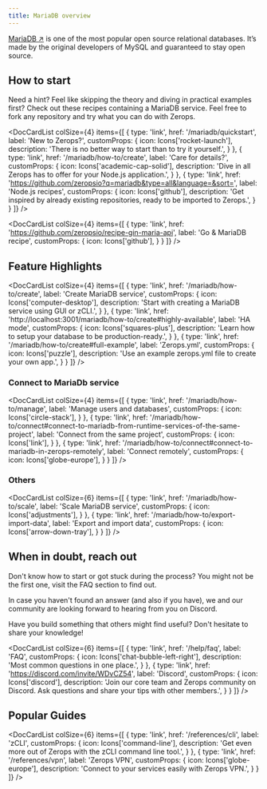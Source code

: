 ```yaml
---
title: MariaDB overview
---
```



[MariaDB ↗](https://mariadb.org/) is one of the most popular open source relational databases. It’s made by the original developers of MySQL and guaranteed to stay open source.

## How to start

Need a hint? Feel like skipping the theory and diving in practical examples first? Check out these recipes containing a MariaDB service. Feel free to fork any repository and try what you can do with Zerops.

<DocCardList colSize={4} items={[
  {
    type: 'link',
    href: '/mariadb/quickstart',
    label: 'New to Zerops?',
    customProps: {
      icon: Icons['rocket-launch'],
      description: 'There is no better way to start than to try it yourself.',
    }
  },
  {
    type: 'link',
    href: '/mariadb/how-to/create',
    label: 'Care for details?',
    customProps: {
      icon: Icons['academic-cap-solid'],
      description: 'Dive in all Zerops has to offer for your Node.js application.',
    }
  },
  {
    type: 'link',
    href: 'https://github.com/zeropsio?q=mariadb&type=all&language=&sort=',
    label: 'Node.js recipes',
    customProps: {
      icon: Icons['github'],
      description: 'Get inspired by already existing repositories, ready to be imported to Zerops.',
    }
  }
]} />

<DocCardList colSize={4} items={[
  {
    type: 'link',
    href: 'https://github.com/zeropsio/recipe-gin-maria-api',
    label: 'Go & MariaDB recipe',
    customProps: {
      icon: Icons['github'],
    }
  }
]} />

## Feature Highlights

<DocCardList colSize={4} items={[
  {
    type: 'link',
    href: '/mariadb/how-to/create',
    label: 'Create MariaDB service',
    customProps: {
      icon: Icons['computer-desktop'],
      description: 'Start with creating a MariaDB service using GUI or zCLI.',
    }
  },
  {
    type: 'link',
    href: 'http://localhost:3001/mariadb/how-to/create#highly-available',
    label: 'HA mode',
    customProps: {
      icon: Icons['squares-plus'],
      description: 'Learn how to setup your database to be production-ready.',
    }
  },
    {
    type: 'link',
    href: '/mariadb/how-to/create#full-example',
    label: 'Zerops.yml',
    customProps: {
      icon: Icons['puzzle'],
      description: 'Use an example zerops.yml file to create your own app.',
    }
  }
]} />

### Connect to MariaDb service

<DocCardList colSize={4} items={[
      {
    type: 'link',
    href: '/mariadb/how-to/manage',
    label: 'Manage users and databases',
    customProps: {
      icon: Icons['circle-stack'],
    }
  },
  {
    type: 'link',
    href: '/mariadb/how-to/connect#connect-to-mariadb-from-runtime-services-of-the-same-project',
    label: 'Connect from the same project',
    customProps: {
      icon: Icons['link'],
    }
  },
  {
    type: 'link',
    href: '/mariadb/how-to/connect#connect-to-mariadb-in-zerops-remotely',
    label: 'Connect remotely',
    customProps: {
      icon: Icons['globe-europe'],
    }
  }
  ]} />

  ### Others

<DocCardList colSize={6} items={[
  {
    type: 'link',
    href: '/mariadb/how-to/scale',
    label: 'Scale MariaDB service',
    customProps: {
      icon: Icons['adjustments'],
    }
  },
    {
    type: 'link',
    href: '/mariadb/how-to/export-import-data',
    label: 'Export and import data',
    customProps: {
      icon: Icons['arrow-down-tray'],
    }
  }
]} />

## When in doubt, reach out

Don't know how to start or got stuck during the process? You might not be the first one, visit the FAQ section to find out. 

In case you haven't found an answer (and also if you have), we and our community are looking forward to hearing from you on Discord. 

Have you build something that others might find useful? Don't hesitate to share your knowledge!

<DocCardList colSize={6} items={[
  {
    type: 'link',
    href: '/help/faq',
    label: 'FAQ',
    customProps: {
      icon: Icons['chat-bubble-left-right'],
      description: 'Most common questions in one place.',
    }
  },
  {
    type: 'link',
    href: 'https://discord.com/invite/WDvCZ54',
    label: 'Discord',
    customProps: {
      icon: Icons['discord'],
      description: 'Join our core team and Zerops community on Discord. Ask questions and share your tips with other members.',
    }
  }
]} />


## Popular Guides

<DocCardList colSize={6} items={[
  {
    type: 'link',
    href: '/references/cli',
    label: 'zCLI',
    customProps: {
      icon: Icons['command-line'],
      description: 'Get even more out of Zerops with the zCLI command line tool.',
    }
  },
  {
    type: 'link',
    href: '/references/vpn',
    label: 'Zerops VPN',
    customProps: {
      icon: Icons['globe-europe'],
      description: 'Connect to your services easily with Zerops VPN.',
    }
  }
]} />